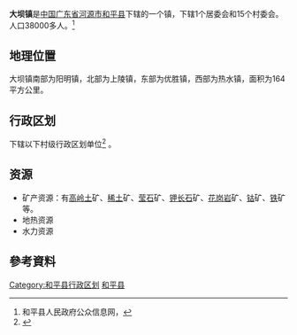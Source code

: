 {{中国乡级行政区|44/16/24/101/000}}
'''大坝镇'''是[[中国|中国]][[广东省|广东省]][[河源市|河源市]][[和平县|和平县]]下辖的一个镇，下辖1个居委会和15个村委会。人口38000多人。<ref name="hpzf">和平县人民政府公众信息网，{{cite web |url=http://www.heping.gov.cn/jr4_view.asp?searchclass2=29 |title=存档副本 |accessdate=2008年10月11日 |deadurl=yes |archiveurl=https://web.archive.org/web/20080605235607/http://www.heping.gov.cn/jr4_view.asp?searchclass2=29 |archivedate=2008年6月5日 |df= }}</ref>
==地理位置==
大坝镇南部为阳明镇，北部为上陵镇，东部为优胜镇，西部为热水镇，面积为164平方公里。

== 行政区划 ==
{{PAGENAMEBASE}}下辖以下村级行政区划单位<ref>{{PRC admin/ref sgc|44/16/24/101/000}}</ref>
{{PRC admin/children|44/16/24/101/000}}。

==资源==
*矿产资源：有[[高岭土|高岭土]]矿、[[稀土|稀土]]矿、[[莹石|莹石]]矿、[[钾长石|钾长石]]矿、[[花岗岩|花岗岩]]矿、[[钴|钴]]矿、[[铁|铁]]矿等。
*地热资源
*水力资源

==參考資料==
{{reflist}}

{{GD-stub}}
{{PRC admin/navcat|44/16/24/101/000}}

[[Category:和平县行政区划|Category:和平县行政区划]]
[[Category:河源建制镇|和平县]]
